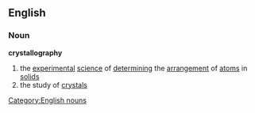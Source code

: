 ==English==
===Noun===
{{wikipedia}}
'''crystallography'''
# the [[experimental]] [[science]] of [[determining]] the [[arrangement]] of [[atom]]s in [[solid]]s
# the study of [[crystal]]s
[[Category:English nouns]]